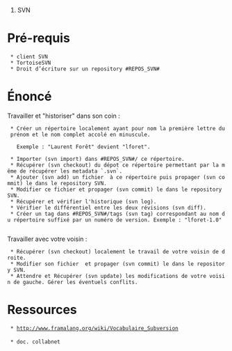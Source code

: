 #SVN

= Pré-requis =

  * client SVN
  * TortoiseSVN 
  * Droit d’écriture sur un repository #REPOS_SVN# 


= Énoncé =

Travailler et "historiser" dans son coin :

  * Créer un répertoire localement ayant pour nom la première lettre du prénom et le nom complet accolé en minuscule. 

    Exemple : "Laurent Forêt" devient "lforet".
  
  * Importer (svn import) dans #REPOS_SVN#/ ce répertoire.
  * Récupérer (svn checkout) du dépot ce répertoire permettant par la même de récupérer les metadata `.svn`.
  * Ajouter (svn add) un fichier {{{readme.txt}}} à ce répertoire puis propager (svn commit) le dans le repository SVN.
  * Modifier ce fichier et propager (svn commit) le dans le repository SVN.
  * Récupérer et vérifier l'historique (svn log).
  * Vérifier le différentiel entre les deux révisions (svn diff).
  * Créer un tag dans #REPOS_SVN#/tags (svn tag) correspondant au nom du répertoire suffixé par un numéro de version. Exemple : "lforet-1.0"
  
Travailler avec votre voisin :

  * Récupérer (svn checkout) localement le travail de votre voisin de droite.
  * Modifier son fichier {{{readme.txt}}} et propager (svn commit) le dans le repository SVN.
  * Attendre et Récupérer (svn update) les modifications de votre voisin de gauche. Gérer les éventuels conflits.

  


= Ressources =

  * http://www.framalang.org/wiki/Vocabulaire_Subversion
 
  * doc. collabnet 